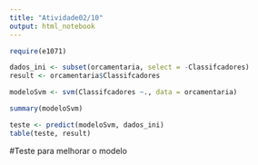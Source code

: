 ```yaml
---
title: "Atividade02/10"
output: html_notebook
---
```




````r

require(e1071)

dados_ini <- subset(orcamentaria, select = -Classifcadores)
result <- orcamentaria$Classifcadores

modeloSvm <- svm(Classifcadores ~., data = orcamentaria)

summary(modeloSvm)

````



````r

teste <- predict(modeloSvm, dados_ini)
table(teste, result)


````


#Teste para melhorar o modelo
````r




````